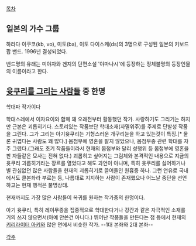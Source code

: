 [[목차]]

== 일본의 가수 그룹 ==
하라다 이쿠코(kb, vo), 미토(ba), 이토 다이스케(ds)의 3명으로 구성된 일본의 키보드 팝 밴드. 1996년 결성되었다.

밴드명의 유래는 미야자와 겐지의 단편소설 '야마나시'에 등장하는 정체불명의 등장인물의 이름이라고 한다.

== [[윳쿠리를 그리는 사람들]] 중 한명 ==
학대파 작가이다

학대스레에서 이자요이와 함께 꽤 오래전부터 활동했던 작가. 사랑하기도 그리기는 하지만 근본은 괴롭히기다. 스토리있는 작품보단 학대소재(자멸위주)를 주제로 단발성 작품을 그린다.  
그가 그리는 아기윳쿠리는 기형스러운 개구리눈을 하고 있는것이 특징.[* 물론 귀엽다는 사람도 꽤 많다.] 몸첨부에 영혼을 팔지 않았으나, 몸첨부종 관련 학대를 자주 그렸다.(그래도 초기 작품들이라서 현재의 몸첨부와 달리 성행위 등 몸첨부에 영혼을 판 자들같은 묘사는 전혀 없다.)
괴롭히고 싶어지는 그림체와 본격적인 내용으로 지금의 윳쿠리 괴롭히기라는 장르를 열었다고 해도 과언이 아니며, 특히 윳쿠리를 싫어하거나 별 관심없던 많은 사람들을 현재의 괴롭히기로 끌어들인 원흉중 하나. 
그런 연유로 국내에서도 클본좌라 부르는 등, 나름대로 지지하는 사람이 존재했으나 어느날 중단을 선언하고는 현재 행적은 불명상태. 

현재까지도 가장 많은 사람들이 복귀를 원하는 작가중의 한명이다.

아기 윳쿠리, 특히 레이무종을 집중적으로 학대한다거나 강간과 같은 자극적인 소재를 거의 쓰지 않으면서(아예 안쓴건 아니다.) 뛰어난 작품들을 만든다는 점 등에서 현재의 [[키리라이터 아키]]와 많은 면에서 비슷한 작가. --1대 본좌와 2대 본좌--

[[각주]]
